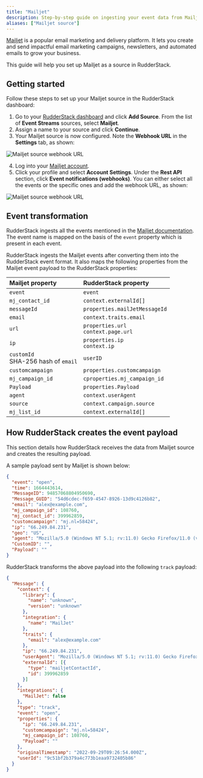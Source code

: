 ```yaml
---
title: "Mailjet"
description: Step-by-step guide on ingesting your event data from Mailjet into RudderStack.
aliases: ["Mailjet source"]
---
```


[Mailjet](https://www.mailjet.com/) is a popular email marketing and delivery platform. It lets you create and send impactful email marketing campaigns, newsletters, and automated emails to grow your business.

This guide will help you set up Mailjet as a source in RudderStack.

## Getting started

Follow these steps to set up your Mailjet source in the RudderStack dashboard:

1. Go to your [RudderStack dashboard](https://app.rudderstack.com/) and click **Add Source**. From the list of **Event Streams** sources, select **Mailjet**.
2. Assign a name to your source and click **Continue**.
3. Your Mailjet source is now configured. Note the **Webhook URL** in the **Settings** tab, as shown:

<img src="../../../assets/event-stream-sources/mailjet-src-settings.png" alt="Mailjet source webhook URL" />

4. Log into your [Mailjet account](https://app.mailjet.com/).
5. Click your profile and select **Account Settings**. Under the **Rest API** section, click **Event notifications (webhooks)**.
You can either select all the events or the specific ones and add the webhook URL, as shown:

<img src="../../../assets/event-stream-sources/mailjet-webhook.png" alt="Mailjet source webhook URL" />

## Event transformation

RudderStack ingests all the events mentioned in the [Mailjet documentation](https://dev.mailjet.com/email/guides/webhooks/#event-types). The event name is mapped on the basis of the `event` property which is present in each event.

RudderStack ingests the Mailjet events after converting them into the RudderStack event format. It also maps the following properties from the Mailjet event payload to the RudderStack properties:

| Mailjet property  | RudderStack property| 
| :------------------ | :------------- |
| `event`  | `event`    | 
| `mj_contact_id`    | `context.externalId[]`        | 
| `messageId`       | `properties.mailJetMessageId`|
| `email` | `context.traits.email`        |
| `url`     | `properties.url` <br/> `context.page.url`  | 
| `ip`    | `properties.ip` <br/> `context.ip` | 
| `customId`  <br/> SHA-256 hash of `email`     | `userID`   |
| `customcampaign`  | `properties.customcampaign`    | 
| `mj_campaign_id`    | `cproperties.mj_campaign_id`        | 
| `Payload` | `properties.Payload`        |
| `agent`    | `context.userAgent`  | 
| `source`     | `context.campaign.source`   |
| `mj_list_id`     | `context.externalId[]`   |

## How RudderStack creates the event payload

This section details how RudderStack receives the data from Mailjet source and creates the resulting payload.

A sample payload sent by Mailjet is shown below:

```json
{
  "event": "open",
  "time": 1664443614,
  "MessageID": 94857068804950690,
  "Message_GUID": "54d6cdec-f659-4547-8926-13d9c4126b82",
  "email": "alex@example.com",
  "mj_campaign_id": 108760,
  "mj_contact_id": 399962859,
  "customcampaign": "mj.nl=58424",
  "ip": "66.249.84.231",
  "geo": "US",
  "agent": "Mozilla/5.0 (Windows NT 5.1; rv:11.0) Gecko Firefox/11.0 (via ggpht.com GoogleImageProxy)",
  "CustomID": "",
  "Payload": ""
}
```

RudderStack transforms the above payload into the following <Link to="/event-spec/standard-events/track/">`track`</Link> payload:

```json
{
  "Message": {
    "context": {
      "library": {
        "name": "unknown",
        "version": "unknown"
      },
      "integration": {
        "name": "MailJet"
      },
      "traits": {
        "email": "alex@example.com"
      },
      "ip": "66.249.84.231",
      "userAgent": "Mozilla/5.0 (Windows NT 5.1; rv:11.0) Gecko Firefox/11.0 (via ggpht.com GoogleImageProxy)",
      "externalId": [{
        "type": "mailjetContactId",
        "id": 399962859
      }]
    },
    "integrations": {
      "MailJet": false
    },
    "type": "track",
    "event": "open",
    "properties": {
      "ip": "66.249.84.231",
      "customcampaign": "mj.nl=58424",
      "mj_campaign_id": 108760,
      "Payload": ""
    },
    "originalTimestamp": "2022-09-29T09:26:54.000Z",
    "userId": "9c51bf2b379a4c773b1eaa9732405b86"
  }
}
```
